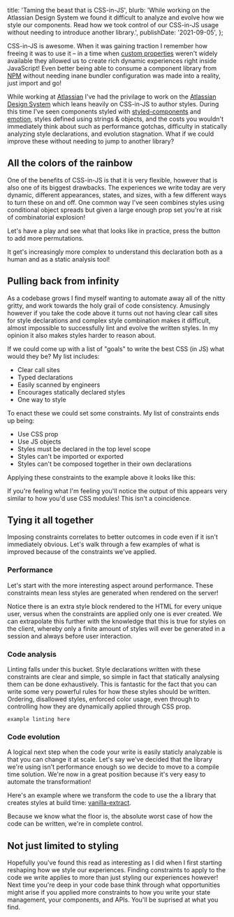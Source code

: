 
  title: 'Taming the beast that is CSS-in-JS',
  blurb:
    'While working on the Atlassian Design System we found it difficult to analyze and evolve how we style our components. Read how we took control of our CSS-in-JS usage without needing to introduce another library.',
  publishDate: '2021-09-05',
};

CSS-in-JS is awesome.
When it was gaining traction I remember how freeing it was to use it –
in a time when [custom properties](https://developer.mozilla.org/en-US/docs/Web/CSS/--*) weren't widely available they allowed us to create rich dynamic experiences right inside JavaScript!
Even better being able to consume a component library from [NPM](https://npmjs.com) without needing inane bundler configuration was made into a reality,
just import and go!

While working at [Atlassian](https://atlassian.com) I've had the privilage to work on the [Atlassian Design System](https://atlassian.design/) which leans heavily on CSS-in-JS to author styles.
During this time I've seen components styled with [styled-components](https://styled-components.com/) and [emotion](https://emotion.sh/docs/introduction),
styles defined using strings & objects,
and the costs you wouldn't immediately think about such as performance gotchas,
difficulty in statically analyzing style declarations,
and evolution stagnation.
What if we could improve these without needing to jump to another library?

## All the colors of the rainbow

One of the benefits of CSS-in-JS is that it is very flexible,
however that is also one of its biggest drawbacks.
The experiences we write today are very dynamic,
different appearances,
states,
and sizes,
with a few different ways to turn these on and off.
One common way I've seen combines styles using conditional object spreads but given a large enough prop set you're at risk of combinatorial explosion!

Let's have a play and see what that looks like in practice,
press the button to add more permutations.

<ExampleContainer>
  <DynamicStyles />
</ExampleContainer>

It get's increasingly more complex to understand this declaration both as a human and as a static analysis tool!

## Pulling back from infinity

As a codebase grows I find myself wanting to automate away all of the nitty gritty,
and work towards the holy grail of code consistency.
Amusingly however if you take the code above it turns out not having clear call sites for style declarations and complex style combination makes it difficult,
almost impossible to successfully lint and evolve the written styles.
In my opinion it also makes styles harder to reason about.

If we could come up with a list of "goals" to write the best CSS (in JS) what would they be?
My list includes:

- Clear call sites
- Typed declarations
- Easily scanned by engineers
- Encourages statically declared styles
- One way to style

To enact these we could set some constraints.
My list of constraints ends up being:

- Use CSS prop
- Use JS objects
- Styles must be declared in the top level scope
- Styles can't be imported or exported
- Styles can't be composed together in their own declarations

Applying these constraints to the example above it looks like this:

<ExampleContainer>
  <ConstrainStyles />
</ExampleContainer>

If you're feeling what I'm feeling you'll notice the output of this appears very similar to how you'd use CSS modules!
This isn't a coincidence.

## Tying it all together

Imposing constraints correlates to better outcomes in code even if it isn't immediately obvious.
Let's walk through a few examples of what is improved because of the constraints we've applied.

### Performance

Let's start with the more interesting aspect around performance.
These constraints mean less styles are generated when rendered on the server!

<ExampleContainer>
  <AvatarExample />
</ExampleContainer>

Notice there is an extra style block rendered to the HTML for every unique user,
versus when the constraints are applied only one is ever created.
We can extrapolate this further with the knowledge that this is true for styles on the client,
whereby only a finite amount of styles will ever be generated in a session and always before user interaction.

### Code analysis

Linting falls under this bucket.
Style declarations written with these constraints are clear and simple,
so simple in fact that statically analysing them can be done exhaustively.
This is fantastic for the fact that you can write some very powerful rules for how these styles should be written.
Ordering,
disallowed styles,
enforced color usage,
even through to controlling how they are dynamically applied through CSS prop.

```
example linting here
```

### Code evolution

A logical next step when the code your write is easily staticly analyzable is that you can change it at scale.
Let's say we've decided that the library we're using isn't performance enough so we decide to move to a compile time solution.
We're now in a great position because it's very easy to automate the transformation!

Here's an example where we transform the code to use the a library that creates styles at build time: [vanilla-extract](https://vanilla-extract.style/).

<ExampleContainer>
  <CodemodStyles />
</ExampleContainer>

Because we know what the floor is,
the absolute worst case of how the code can be written,
we're in complete control.

## Not just limited to styling

Hopefully you've found this read as interesting as I did when I first starting reshaping how we style our experiences.
Finding constraints to apply to the code we write applies to more than just styling our experiences however!
Next time you're deep in your code base think through what opportunities might arise if you applied more constraints to how you write your state management,
your components,
and APIs.
You'll be suprised at what you find.
